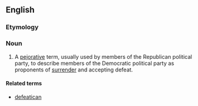==English==

===Etymology===
{{blend|defeat|Democrat|lang=en}}

===Noun===
{{en-noun}}

# {{context|US|lang=en}} A [[pejorative]] term, usually used by members of the Republican political party, to describe members of the Democratic political party as proponents of [[surrender]] and accepting defeat.

====Related terms====
* [[defeatican]]